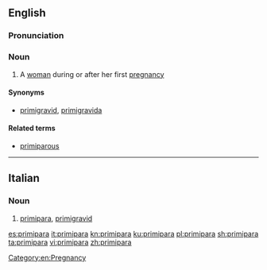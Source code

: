 ==English==

===Pronunciation===
{{rfap|UK|UK|lang=en}}
{{rfap|US|US|lang=en}}

===Noun===
{{en-noun|s|primiparae}}

# A [[woman]] during or after her first [[pregnancy]]

====Synonyms====
* [[primigravid#Noun|primigravid]], [[primigravida]]

====Related terms====
* [[primiparous]]

----

==Italian==

===Noun===
{{it-noun|f}}

# [[#English|primipara]], [[primigravid]]

[[Category:en:Pregnancy]]

[[es:primipara]]
[[it:primipara]]
[[kn:primipara]]
[[ku:primipara]]
[[pl:primipara]]
[[sh:primipara]]
[[ta:primipara]]
[[vi:primipara]]
[[zh:primipara]]